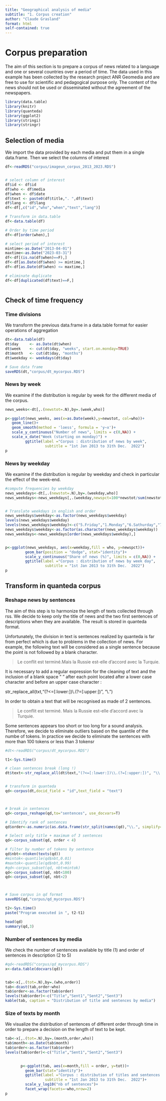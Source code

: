 ```yaml
---
title: "Geographical analysis of media"
subtitle: "1. Corpus creation"
author: "Claude Grasland"
format: html
self-contained: true
---
```


# Corpus preparation

The aim of this section is to prepare a corpus of news related to a language and one or several  countries over a period of time. The data used in this example has been collected by the research project ANR Geomedia and are free to use for scientific and pedagogical purpose only. The content of the news should not be used or disseminated without the agreement of the newspapers.

```r
library(data.table)
library(knitr)
library(quanteda)
library(ggplot2)
library(stringi)
library(stringr)
```


## Selection of media

We import the data provided by each media and put them in a single data.frame. Then we select the columns of interest

```r

df<-readRDS("corpus/imageun_corpus_2013_2023.RDS")


# select column of interest
df$id <- df$id
df$who <- df$media
df$when <- df$date
df$text <- paste0(df$title,". ",df$text)
df$lang <- df$lang
df<-df[,c("id","who","when","text","lang")]

# Transform in data.table
df<-data.table(df)

# Order by time period
df<-df[order(when),]

# select period of interest
mintime<-as.Date("2013-04-01")
maxtime<-as.Date("2023-03-31")
df<-df[(is.na(df$when)==F),] 
df<-df[as.Date(df$when) >= mintime,]
df<-df[as.Date(df$when) <= maxtime,]

# eliminate duplicate
df<-df[duplicated(df$text)==F,]



```


## Check of time frequency


### Time divisions

We transform the previous data.frame in a data.table format for easier operations of aggregation 

```r
dt<-data.table(df)
dt$day     <- as.Date(dt$when)
dt$week    <- cut(dt$day, "weeks", start.on.monday=TRUE)
dt$month   <- cut(dt$day, "months")
dt$weekday <- weekdays(dt$day)

# Save data frame
saveRDS(dt,"corpus/dt_mycorpus.RDS") 
```


### News by week




We examine if the distribution is regular by week for the different media of the corpus.

```r
news_weeks<-dt[,.(newstot=.N),by=.(week,who)]

p<-ggplot(news_weeks, aes(x=as.Date(week),y=newstot, col=who))+
   geom_line()+
   geom_smooth(method = 'loess', formula = 'y~x')+
   scale_y_continuous("Number of news", limits = c(0,NA)) +
   scale_x_date("Week (starting on monday)") +
         ggtitle(label ="Corpus : distribution of news by week",
                  subtitle = "1st Jan 2013 to 31th Dec.  2022")
p
```

### News by weekday

We examine if the distribution is regular by weekday and check in particular the effect of the week-end.

```r
#compute frequencies by weekday
news_weekdays<-dt[,.(newstot=.N),by=.(weekday,who)]
news_weekdays<-news_weekdays[,.(weekday,newspct=100*newstot/sum(newstot)),by=.(who)]


# Translate weekdays in english and order
news_weekdays$weekday<-as.factor(news_weekdays$weekday)
levels(news_weekdays$weekday)
levels(news_weekdays$weekday)<-c("5.Friday","1.Monday","6.Sathurday","7.Sunday","3.Thursday","2.Tuesday","4.Wednesday")
news_weekdays$weekday<-as.factor(as.character(news_weekdays$weekday))
news_weekdays<-news_weekdays[order(news_weekdays$weekday),]


p<-ggplot(news_weekdays, aes(x=weekday,fill = who, y=newspct))+
         geom_bar(position = "dodge", stat="identity")+
         scale_y_continuous("Share of news (%)", limits = c(0,NA)) +
         ggtitle(label ="Corpus : distribution of news by week day",
                  subtitle = "1st Jan 2013 to 31th Dec.  2022")
p
```


## Transform in quanteda corpus

### Reshape news by sentences

The aim of this step is to harmonize the length of texts collected through rss. We decide to keep only the title of news and the two first sentences of descriptions when they are available. The result is stored in quanteda format.

Unfortunately, the division in text is sentences realized by quanteda is far from perfect which is due to problems in the collection of news. For example, the following text will be considered as a single sentence because the point is not followed by a blank character.

>Le conflit est terminé.Mais la Russie est-elle d'accord avec la Turquie.


 It is necessary to add a regular expression for the cleaning of text and the inclusion of a blank space " " after each point located after a lower case character and before an upper case character :
 
str_replace_all(txt,"(?<=[:lower:])\\.(?=[:upper:])", "\\. ")

In order to obtain a text that will be recognised as made of 2 sentences.

>Le conflit est terminé. Mais la Russie est-elle d'accord avec la Turquie.

Some sentences appears too short or too long for a sound analysis. Therefore, we decide to eliminate outliers based on the quantile of the numbe of tokens. In practice we decide to eliminate the sentences with more than 100 tokens or less than 3 tokensr

```r

#dt<-readRDS("corpus/dt_mycorpus.RDS")

t1<-Sys.time()

# clean sentences break (long !)
dt$text<-str_replace_all(dt$text,"(?<=[:lower:])\\.(?=[:upper:])", "\\. ")


# transform in quanteda
qd<-corpus(dt,docid_field = "id",text_field = "text")



# break in sentences
qd<-corpus_reshape(qd,to="sentences", use_docvars=T)

# Identify rank of sentences
qd$order<-as.numeric(as.data.frame(str_split(names(qd),"\\.", simplify=T))[,2])

# Select only title + maximum of 3 sentences
qd<-corpus_subset(qd, order < 4)

# filter by number of tokens by sentence
qd$nbt<-ntoken(texts(qd))
#mintok<-quantile(qd$nbt,0.01)
#maxtok<-quantile(qd$nbt,0.99)
#qd<-corpus_subset(qd, nbt>mintok)
qd<-corpus_subset(qd, nbt<100)
qd<-corpus_subset(qd, nbt>2)



# Save corpus in qd format
saveRDS(qd,"corpus/qd_mycorpus.RDS")

t2<-Sys.time()
paste("Program executed in ", t2-t1)

head(qd)
summary(qd,3)
```

### Number of sentences by media

We check the number of sentences available by title (1) and order of sentences in description (2 to 5)

```r
#qd<-readRDS("corpus/qd_mycorpus.RDS")
x<-data.table(docvars(qd))


tab<-x[,.(tot=.N),by=.(who,order)]
tab<-dcast(tab,order~who)
tab$order<-as.factor(tab$order)
levels(tab$order)<-c("Title","Sent1","Sent2","Sent3")
kable(tab, caption = "Distribution of title and sentences by media")
```

### Size of texts by month

We visualize the distribution of sentences of different order through time in order to prepare a decision on the length of text to be kept. 

```r

tab<-x[,.(tot=.N),by=.(month,order,who)]
tab$month<-as.Date(tab$month)
tab$order<-as.factor(tab$order)
levels(tab$order)<-c("Title","Sent1","Sent2","Sent3")

       
       p<-ggplot(tab, aes(x=month,fill = order, y=tot))+
         geom_bar(stat="identity")+
         ggtitle(label ="Corpus : distribution of titles and sentences by month",
                  subtitle = "1st Jan 2013 to 31th Dec.  2022")+
         scale_y_log10("nb of sentences")+
         facet_wrap(facets=~who,nrow=2)
p
```





